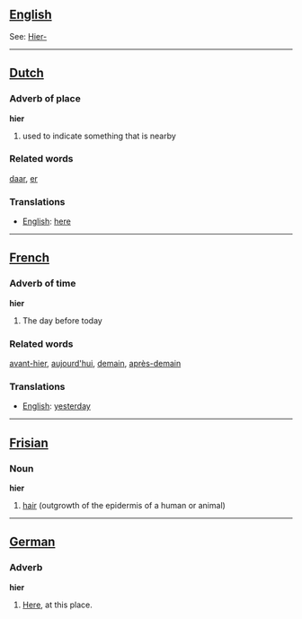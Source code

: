 ==[[English]]==

See: [[Hier-]]

----

==[[Dutch]]==

=== Adverb of place ===

'''hier'''

# used to indicate something that is nearby

=== Related words ===

[[daar]], [[er]]

=== Translations ===
*[[English]]: [[here]]

----

==[[French]]==

=== Adverb of time ===

'''hier'''

# The day before today

=== Related words ===

[[avant-hier]], [[aujourd'hui]], [[demain]], [[après-demain]]

=== Translations ===
*[[English]]: [[yesterday]]

----

==[[Frisian]]==

=== Noun ===

'''hier'''

# [[hair]] (outgrowth of the epidermis of a human or animal)

----

==[[German]]==

===Adverb===
'''hier'''

#[[Here]], at this place.